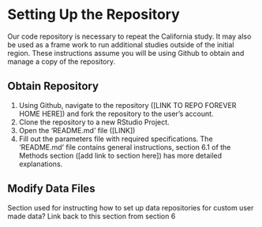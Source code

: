 # Setting Up the Repository
Our code repository is necessary to repeat the California study. It may also be used as a frame work to run additional studies outside of the initial region. These instructions assume you will be using Github to obtain and manage a copy of the repository. 

## Obtain Repository
1. Using Github, navigate to the repository ([LINK TO REPO FOREVER HOME HERE]) and fork the repository to the user's account. 
2. Clone the repository to a new RStudio Project. 
3. Open the 'README.md' file ([LINK])  
4. Fill out the parameters file with required specifications. The 'README.md' file contains general instructions, section 6.1 of the Methods section ([add link to section here]) has more detailed explanations.

## Modify Data Files

Section used for instructing how to set up data repositories for custom user made data? Link back to this section from section 6




